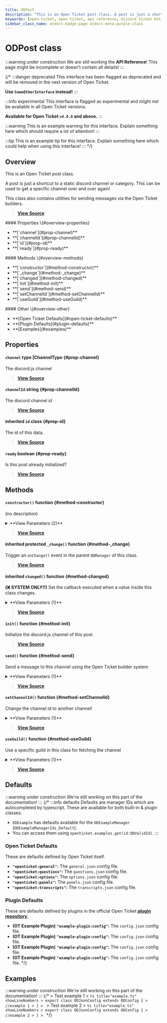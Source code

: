 ```yaml
---
title: ODPost
description: "This is an Open Ticket post class. A post is just a shortcut to a static discord channel or category."
keywords: [open-ticket, open ticket, api reference, discord ticket bot, class]
sidebar_class_name: otdocs-badge-page otdocs-meta-purple-class
---
```

<head>
    <link rel="apple-touch-icon" href="/img/logo_vertical.png"/>
</head>

# ODPost <M color="purple">class</M>

:::warning under construction
We are still working the **API Reference**! This page might be incomplete or doesn't contain all details!
:::

{/*
:::danger deprecated
This interface has been flagged as deprecated and will be removed in the next version of Open Ticket.

**Use `SomeOtherInterface` instead!**
:::

:::info experimental
This interface is flagged as experimental and might not be available in all Open Ticket versions.

**Available for Open Ticket `v4.0.0` and above.**
:::

:::warning
This is an example warning for this interface. Explain something here which should require a lot of attention!
:::

:::tip
This is an example tip for this interface. Explain something here which could help when using this interface!
:::
*/}

## Overview
This is an Open Ticket post class.

A post is just a shortcut to a static discord channel or category.
This can be used to get a specific channel over and over again!

This class also contains utilities for sending messages via the Open Ticket builders.

> [**View Source**](https://otgithub.dj-dj.be/tree/main/src/core/api/modules/post.ts#L46)

<FlexHorizontal>
<div style={{width:"30%"}} className="otdocs-flex-mobile-width">
    #### Properties \{#overview-properties}
    <ul>
        <li>**[`channel`](#prop-channel)**</li>
        <li>**[`channelId`](#prop-channelId)**</li>
        <li>**[`id`](#prop-id)**</li>
        <li>**[`ready`](#prop-ready)**</li>
    </ul>
</div>
<div style={{width:"30%"}} className="otdocs-flex-mobile-width">
    #### Methods \{#overview-methods}
    <ul>
        <li>**[`constructor`](#method-constructor)**</li>
        <li>**[`_change`](#method-_change)**</li>
        <li>**[`changed`](#method-changed)**</li>
        <li>**[`init`](#method-init)**</li>
        <li>**[`send`](#method-send)**</li>
        <li>**[`setChannelId`](#method-setChannelId)**</li>
        <li>**[`useGuild`](#method-useGuild)**</li>
    </ul>
</div>
<div style={{width:"30%"}} className="otdocs-flex-mobile-width">
    #### Other \{#overview-other}
    <ul>
        <li>**[Open Ticket Defaults](#open-ticket-defaults)**</li>
        <li>**[Plugin Defaults](#plugin-defaults)**</li>
        <li>**[Examples](#examples)**</li>
    </ul>
</div>
</FlexHorizontal>

## Properties
<Divider></Divider>
#### `channel` <M color="brown">type</M> <ApiBlock><ApiUrl url="js:null" label="null"/>|ChannelType</ApiBlock> \{#prop-channel}
The discord.js channel

> [**View Source**](https://otgithub.dj-dj.be/tree/main/src/core/api/modules/post.ts#L52)

<Divider></Divider>
#### `channelId` <M color="blue">string</M> <ApiBlock><ApiUrl url="js:string" label="string"/></ApiBlock> \{#prop-channelId}
The discord channel id

> [**View Source**](https://otgithub.dj-dj.be/tree/main/src/core/api/modules/post.ts#L54)

<Divider></Divider>
#### <C color="purple">inherited</C> `id` <M color="purple">class</M> <ApiBlock><ApiUrl url="class:ODId" label="api.ODId"/></ApiBlock> \{#prop-id}
The id of this data.

> [**View Source**](https://otgithub.dj-dj.be/tree/main/src/core/api/modules/base.ts#L177)

<Divider></Divider>
#### `ready` <M color="red">boolean</M> <ApiBlock><ApiUrl url="js:boolean" label="boolean"/></ApiBlock> \{#prop-ready}
Is this post already initialized?

> [**View Source**](https://otgithub.dj-dj.be/tree/main/src/core/api/modules/post.ts#L50)

<Divider></Divider>

## Methods
<Divider></Divider>
#### `constructor()` <M color="orange">function</M> <ApiBlock><ApiUrl url="class:ODPost" label="api.ODPost"/></ApiBlock> \{#method-constructor}
(no description)

<details>
<summary>**View Parameters (2)**</summary>
- **`id`:** <M color="brown">type</M> <ApiBlock><ApiUrl url="type:ODValidId" label="api.ODValidId"/></ApiBlock> - Parameter Description Lorem Ipsum.
- **`channelId`:** <M color="blue">string</M> <ApiBlock><ApiUrl url="js:string" label="string"/></ApiBlock> - Parameter Description Lorem Ipsum.
</details>

> [**View Source**](https://otgithub.dj-dj.be/tree/main/src/core/api/modules/post.ts#L56)

<Divider></Divider>
#### <C color="orange">inherited</C> <C color="orange">protected</C> `_change()` <M color="orange">function</M> <ApiBlock><ApiUrl url="js:void" label="void"/></ApiBlock> \{#method-_change}
Trigger an `onChange()` event in the parent `ODManager` of this class.



> [**View Source**](https://otgithub.dj-dj.be/tree/main/src/core/api/modules/base.ts#L113)

<Divider></Divider>
#### <C color="orange">inherited</C> `changed()` <M color="orange">function</M> <ApiBlock><ApiUrl url="js:void" label="void"/></ApiBlock> \{#method-changed}
**(❌ SYSTEM ONLY!!)** Set the callback executed when a value inside this class changes.

<details>
<summary>**View Parameters (1)**</summary>
- **`callback`:** <M color="brown">type</M> <ApiBlock><ApiUrl url="js:null" label="null"/>|(() => <ApiUrl url="js:void" label="void"/>)</ApiBlock> - Parameter Description Lorem Ipsum.
</details>

> [**View Source**](https://otgithub.dj-dj.be/tree/main/src/core/api/modules/base.ts#L124)

<Divider></Divider>
#### `init()` <M color="orange">function</M> <ApiBlock><ApiUrl url="js:promise" label="Promise"/></ApiBlock> \{#method-init}
Initialize the discord.js channel of this post.



> [**View Source**](https://otgithub.dj-dj.be/tree/main/src/core/api/modules/post.ts#L70)

<Divider></Divider>
#### `send()` <M color="orange">function</M> <ApiBlock><ApiUrl url="js:promise" label="Promise"/></ApiBlock> \{#method-send}
Send a message to this channel using the Open Ticket builder system

<details>
<summary>**View Parameters (1)**</summary>
- **`msg`:** <M color="gray">interface</M> <ApiBlock><ApiUrl url="interface:ODMessageBuildResult" label="api.ODMessageBuildResult"/></ApiBlock> - Parameter Description Lorem Ipsum.
</details>

> [**View Source**](https://otgithub.dj-dj.be/tree/main/src/core/api/modules/post.ts#L81)

<Divider></Divider>
#### `setChannelId()` <M color="orange">function</M> <ApiBlock><ApiUrl url="js:void" label="void"/></ApiBlock> \{#method-setChannelId}
Change the channel id to another channel!

<details>
<summary>**View Parameters (1)**</summary>
- **`id`:** <M color="blue">string</M> <ApiBlock><ApiUrl url="js:string" label="string"/></ApiBlock> - Parameter Description Lorem Ipsum.
</details>

> [**View Source**](https://otgithub.dj-dj.be/tree/main/src/core/api/modules/post.ts#L66)

<Divider></Divider>
#### `useGuild()` <M color="orange">function</M> <ApiBlock><ApiUrl url="js:void" label="void"/></ApiBlock> \{#method-useGuild}
Use a specific guild in this class for fetching the channel

<details>
<summary>**View Parameters (1)**</summary>
- **`guild`:** <M color="brown">type</M> <ApiBlock><ApiUrl url="js:null" label="null"/>|<ApiUrl url="https://discord.js.org/docs/packages/discord.js/main/Guild:Class" label="discord.Guild"/></ApiBlock> - Parameter Description Lorem Ipsum.
</details>

> [**View Source**](https://otgithub.dj-dj.be/tree/main/src/core/api/modules/post.ts#L62)

<Divider></Divider>

## Defaults
:::warning under construction
We're still working on this part of the documentation!
:::
{/*
:::info defaults
Defaults are manager IDs which are autocompleted by typescript. These are available for both built-in & plugin classes.
- `ODExample` has defaults available for the `ODExampleManager` (`ODExampleManagerIds_Default`).
- You can access them using `openticket.examples.get(id:ODValidId)`.
:::

### Open Ticket Defaults
These are defaults defined by Open Ticket itself.
- **`"openticket:general"`:** The `general.json` config file.
- **`"openticket:questions"`:** The `questions.json` config file.
- **`"openticket:options"`:** The `options.json` config file.
- **`"openticket:panels"`:** The `panels.json` config file.
- **`"openticket:transcripts"`:** The `transcripts.json` config file.

### Plugin Defaults
These are defaults defined by plugins in the official Open Ticket [**plugin repository**](https://odplugins.dj-dj.be/tree/main/open-ticket).
- <C color="blue">**(OT Example Plugin)**</C> **`"example-plugin:config"`:** The `config.json` config file.
- <C color="blue">**(OT Example Plugin)**</C> **`"example-plugin:config"`:** The `config.json` config file.
- <C color="blue">**(OT Example Plugin)**</C> **`"example-plugin:config"`:** The `config.json` config file.
- <C color="blue">**(OT Example Plugin)**</C> **`"example-plugin:config"`:** The `config.json` config file.
*/}

## Examples
:::warning under construction
We're still working on this part of the documentation!
:::
{/*
<Tabs>
    <TabItem value="First Example">
    > Test example 1
    > ```ts title="example.ts" showLineNumbers
    > export class ODJsonConfig extends ODConfig {
    >     //example 1
    > }
    > ```
    </TabItem>
    <TabItem value="Second Example">
    > Test example 2
    > ```ts title="example.ts" showLineNumbers
    > export class ODJsonConfig extends ODConfig {
    >     //example 2
    > }
    > ```
    </TabItem>
</Tabs>
*/}
